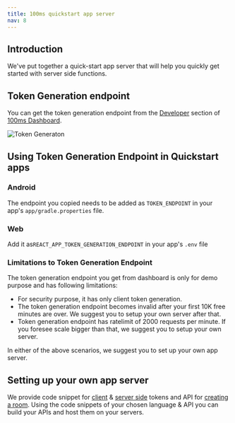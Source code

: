 ```yaml
---
title: 100ms quickstart app server
nav: 8
---
```


## Introduction

We've put together a quick-start app server that will help you quickly get started with server side functions.


## Token Generation endpoint

You can get the token generation endpoint from the [Developer](https://dashboard.100ms.live/developer) section of [100ms Dashboard](https://dashboard.100ms.live/).

<Image width={2670} height={772} alt="Token Generaton" src="/docs/v2/token-gen.png" />

## Using Token Generation Endpoint in Quickstart apps

### Android

The endpoint you copied needs to be added as `TOKEN_ENDPOINT` in your app's `app/gradle.properties` file.

### Web

Add it as`REACT_APP_TOKEN_GENERATION_ENDPOINT` in your app's `.env` file

### Limitations to Token Generation Endpoint

The token generation endpoint you get from dashboard is only for demo purpose and has following limitations:

-   For security purpose, it has only client token generation.
-   The token generation endpoint becomes invalid after your first 10K free minutes are over. We suggest you to setup your own server after that.
-   Token generation endpoint has ratelimit of 2000 requests per minute. If you foresee scale bigger than that, we suggest you to setup your own server.

In either of the above scenarios, we suggest you to set up your own app server.

## Setting up your own app server

We provide code snippet for [client](/v2/server-side/Generate-client-side-token) & [server side](/v2/server-side/Generate-server-side-token) tokens and API for [creating a room](/v2/server-side/Create-room). Using the code snippets of your chosen language & API you can build your APIs and host them on your servers.
